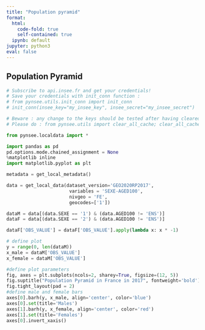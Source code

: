 ```yaml
---
title: "Population pyramid"
format:
  html:
    code-fold: true
    self-contained: true
  ipynb: default
jupyter: python3
eval: false
---
```


## Population Pyramid

```python
# Subscribe to api.insee.fr and get your credentials!
# Save your credentials with init_conn function :
# from pynsee.utils.init_conn import init_conn
# init_conn(insee_key="my_insee_key", insee_secret="my_insee_secret")

# Beware : any change to the keys should be tested after having cleared the cache
# Please do : from pynsee.utils import clear_all_cache; clear_all_cache()"

from pynsee.localdata import *

import pandas as pd
pd.options.mode.chained_assignment = None 
%matplotlib inline
import matplotlib.pyplot as plt

metadata = get_local_metadata()

data = get_local_data(dataset_version='GEO2020RP2017',
                       variables = 'SEXE-AGED100',
                       nivgeo = 'FE',
                       geocodes=['1'])

dataM = data[(data.SEXE == '1') & (data.AGED100 != 'ENS')]
dataF = data[(data.SEXE == '2') & (data.AGED100 != 'ENS')]

dataF['OBS_VALUE'] = dataF['OBS_VALUE'].apply(lambda x: x * -1)

# define plot
y = range(0, len(dataM))
x_male = dataM['OBS_VALUE']
x_female = dataM['OBS_VALUE']

#define plot parameters
fig, axes = plt.subplots(ncols=2, sharey=True, figsize=(12, 5))
fig.suptitle("Population Pyramid in France in 2017", fontweight='bold')
fig.tight_layout(pad = 2)
#define male and female bars
axes[0].barh(y, x_male, align='center', color='blue')
axes[0].set(title='Males')
axes[1].barh(y, x_female, align='center', color='red')
axes[1].set(title='Females')
axes[0].invert_xaxis()


```

